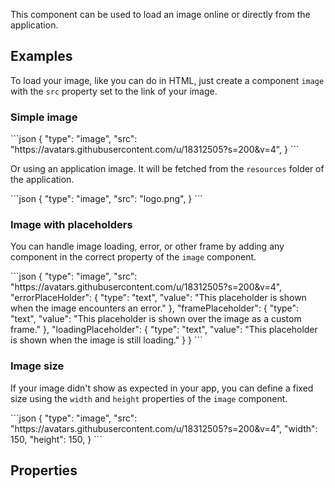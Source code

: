 
This component can be used to load an image online or directly from the application.

## Examples
To load your image, like you can do in HTML, just create a component `image` with the `src` property set to the link of your image.

### Simple image

<CodeBlock>
```json
{
    "type": "image",
    "src": "https://avatars.githubusercontent.com/u/18312505?s=200&v=4",
}
```
</CodeBlock>

Or using an application image. It will be fetched from the `resources` folder of the application.

<CodeBlock>
```json
{
    "type": "image",
    "src": "logo.png",
}
```
</CodeBlock>

### Image with placeholders
You can handle image loading, error, or other frame by adding any component in the correct property of the `image` component.

<CodeBlock>
```json
{
    "type": "image",
    "src": "https://avatars.githubusercontent.com/u/18312505?s=200&v=4",
    "errorPlaceHolder": {
        "type": "text",
        "value": "This placeholder is shown when the image encounters an error."
    },
    "framePlaceholder": {
        "type": "text",
        "value": "This placeholder is shown over the image as a custom frame."
    },
    "loadingPlaceholder": {
        "type": "text",
        "value": "This placeholder is shown when the image is still loading."
    }
}
```
</CodeBlock>

### Image size
If your image didn't show as expected in your app, you can define a fixed size using the `width` and `height` properties of the `image` component.

<CodeBlock>
```json
{
    "type": "image",
    "src": "https://avatars.githubusercontent.com/u/18312505?s=200&v=4",
    "width": 150,
    "height": 150,
}
```
</CodeBlock>

## Properties
<PropertyTable schema={schema}/>
